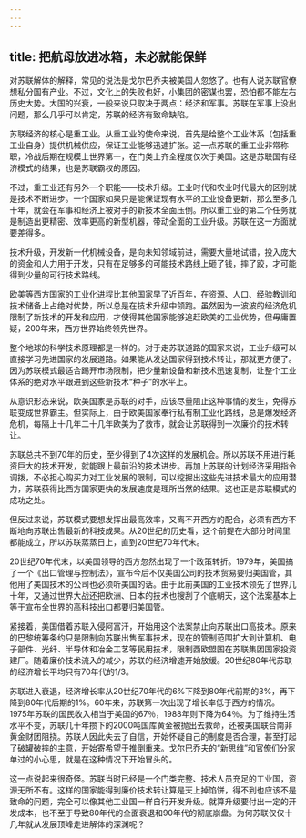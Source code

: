 ```yaml
---
---
---
```

title: 把航母放进冰箱，未必就能保鲜
---

对苏联解体的解释，常见的说法是戈尔巴乔夫被美国人忽悠了。也有人说苏联官僚想私分国有产业。不过，文化上的失败也好，小集团的密谋也罢，恐怕都不能左右历史大势。大国的兴衰，一般来说只取决于两点：经济和军事。苏联在军事上没出问题，那么几乎可以肯定，苏联的经济有致命缺陷。

苏联经济的核心是重工业。从重工业的使命来说，首先是给整个工业体系（包括重工业自身）提供机械供应，保证工业能够迅速扩张。这一点苏联的重工业非常称职，冷战后期在规模上世界第一，在门类上齐全程度仅次于美国。这是苏联国有经济模式的结果，也是苏联霸权的原因。

不过，重工业还有另外一个职能——技术升级。工业时代和农业时代最大的区别就是技术不断进步。一个国家如果只是能保证现有水平的工业设备更新，那么至多几十年，就会在军事和经济上被对手的新技术全面压倒。所以重工业的第二个任务就是制造出更精密、效率更高的新型机器，带动全面的工业升级。苏联在这一方面就要差得多。

技术升级，开发新一代机械设备，是向未知领域前进，需要大量地试错，投入庞大的资金和人力用于开发，只有在足够多的可能技术路线上砸了钱，摔了跤，才可能得到少量的可行技术路线。

欧美等西方国家的工业化进程比其他国家早了近百年，在资源、人口、经验教训和技术储备上占绝对优势，所以总是在技术升级中领跑。虽然因为一波波的经济危机限制了新技术的开发和应用，才使得其他国家能够追赶欧美的工业优势，但毋庸置疑，200年来，西方世界始终领先世界。

整个地球的科学技术原理都是一样的。对于走苏联道路的国家来说，工业升级可以直接学习先进国家的发展道路。如果能从发达国家得到技术转让，那就更方便了。因为苏联模式最适合踢开市场限制，把少量新设备和新技术迅速复制，让整个工业体系的绝对水平跟进到这些新技术“种子”的水平上。

从意识形态来说，欧美国家是苏联的对手，应该尽量阻止这种事情的发生，免得苏联变成世界霸主。但实际上，由于欧美国家奉行私有制工业化路线，总是爆发经济危机，每隔上十几年二十几年欧美为了救市，就会让苏联得到一次廉价的技术转让。

苏联总共不到70年的历史，至少得到了4次这样的发展机会。所以苏联不用进行耗资巨大的技术开发，就能跟上最前沿的技术进步。再加上苏联的计划经济采用指令调拨，不必担心购买力对工业发展的限制，可以挖掘出这些先进技术最大的应用潜力，苏联获得比西方国家更快的发展速度是理所当然的结果。这也正是苏联模式的成功之处。

但反过来说，苏联模式要想发挥出最高效率，又离不开西方的配合，必须有西方不断地向苏联出售最新的科技成果。从20世纪的历史看，这个前提在大部分时间里都能成立，所以苏联蒸蒸日上，直到20世纪70年代末。

20世纪70年代末，以美国领导的西方忽然出现了一个政策转折。1979年，美国搞了一个《出口管理与控制法》，宣布今后不仅美国公司的技术贸易要归美国管，其他用了美国技术的公司也必须听美国的话。由于此前美国的工业技术领先了世界几十年，又通过世界大战还把欧洲、日本的技术也搜刮了个底朝天，这个法案基本上等于宣布全世界的高科技出口都要归美国管。

紧接着，美国借着苏联入侵阿富汗，开始用这个法案禁止向苏联出口高技术。原来的巴黎统筹条约只是限制向苏联出售军事技术，现在的管制范围扩大到计算机、电子部件、光纤、半导体和冶金工艺等民用技术，限制西欧盟国在苏联集团国家投资建厂。随着廉价技术流入的减少，苏联的经济增速开始放缓。20世纪80年代苏联的经济增长平均只有70年代的1/3。

苏联进入衰退，经济增长率从20世纪70年代的6%下降到80年代前期的3%，再下降到80年代后期的1%。60年来，苏联第一次出现了增长率低于西方的情况。1975年苏联的国民收入相当于美国的67％，1988年则下降为64％。为了维持生活水平不变，苏联几十年攒下的2000吨国库黄金被抛出去救命，还被美国联合南非黄金财团阻挠。苏联人因此失去了自信，开始怀疑自己的制度是否合理，甚至打起了破罐破摔的主意，开始寄希望于推倒重来。戈尔巴乔夫的“新思维”和官僚们分家单过的小心思，就是在这种情况下开始冒头的。

这一点说起来很奇怪。苏联当时已经是一个门类完整、技术人员充足的工业国，资源无所不有。这样的国家能得到廉价技术转让算是天上掉馅饼，得不到也应该不是致命的问题，完全可以像其他工业国一样自行开发升级。就算升级要付出一定的开发成本，也不至于导致80年代的全面衰退和90年代的彻底崩盘。为何苏联仅仅十几年就从发展顶峰走进解体的深渊呢？